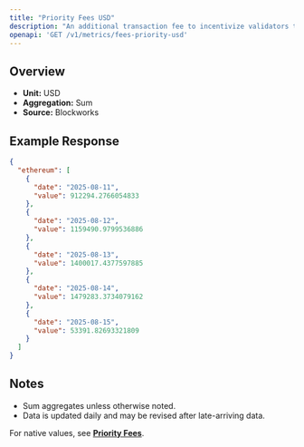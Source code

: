 ```yaml
---
title: "Priority Fees USD"
description: "An additional transaction fee to incentivize validators to prioritize and execute transactions."
openapi: 'GET /v1/metrics/fees-priority-usd'
---
```


## Overview

- **Unit:** USD
- **Aggregation:** Sum
- **Source:** Blockworks

## Example Response

```json
{
  "ethereum": [
    {
      "date": "2025-08-11",
      "value": 912294.2766054833
    },
    {
      "date": "2025-08-12",
      "value": 1159490.9799536886
    },
    {
      "date": "2025-08-13",
      "value": 1400017.4377597885
    },
    {
      "date": "2025-08-14",
      "value": 1479283.3734079162
    },
    {
      "date": "2025-08-15",
      "value": 53391.82693321809
    }
  ]
}
```

## Notes
- Sum aggregates unless otherwise noted.
- Data is updated daily and may be revised after late-arriving data.


<Note>For native values, see **[Priority Fees](./fees-priority)**.</Note>